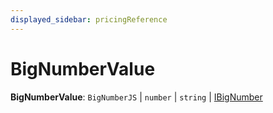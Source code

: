 ```yaml
---
displayed_sidebar: pricingReference
---
```



# BigNumberValue

 **BigNumberValue**: `BigNumberJS` \| `number` \| `string` \| [IBigNumber](../../interfaces/pricing.IBigNumber/page.mdx)
